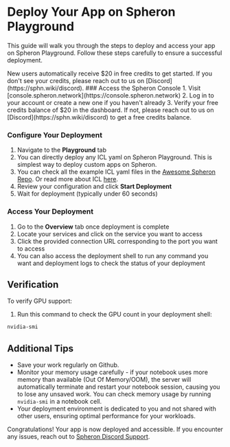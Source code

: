 
# Deploy Your App on Spheron Playground

This guide will walk you through the steps to deploy and access your app on Spheron Playground. Follow these steps carefully to ensure a successful deployment.

<Callout type="info">
  New users automatically receive $20 in free credits to get started. If you don't see your credits, please reach out to us on [Discord](https://sphn.wiki/discord).
</Callout>

<Steps>
### Access the Spheron Console
1. Visit [console.spheron.network](https://console.spheron.network)
2. Log in to your account or create a new one if you haven't already
3. Verify your free credits balance of $20 in the dashboard. If not, please reach out to us on [Discord](https://sphn.wiki/discord) to get a free credits balance.

### Configure Your Deployment
1. Navigate to the **Playground** tab
2. You can directly deploy any ICL yaml on Spheron Playground. This is simplest way to deploy custom apps on Spheron.
3. You can check all the example ICL yaml files in the [Awesome Spheron Repo](https://github.com/spheronFdn/awesome-spheron). Or read more about ICL [here](/user-guide/icl).
4. Review your configuration and click **Start Deployment**
5. Wait for deployment (typically under 60 seconds)

### Access Your Deployment
1. Go to the **Overview** tab once deployment is complete
2. Locate your services and click on the service you want to access
3. Click the provided connection URL corresponding to the port you want to access
4. You can also access the deployment shell to run any command you want and deployment logs to check the status of your deployment
</Steps>


## Verification
To verify GPU support:
1. Run this command to check the GPU count in your deployment shell:
```bash
nvidia-smi
```

## Additional Tips
- Save your work regularly on Github.
- Monitor your memory usage carefully - if your notebook uses more memory than available (Out Of Memory/OOM), the server will automatically terminate and restart your notebook session, causing you to lose any unsaved work. You can check memory usage by running `nvidia-smi` in a notebook cell.
- Your deployment environment is dedicated to you and not shared with other users, ensuring optimal performance for your workloads.


Congratulations! Your app is now deployed and accessible. If you encounter any issues, reach out to [Spheron Discord Support](https://sphn.wiki/discord).